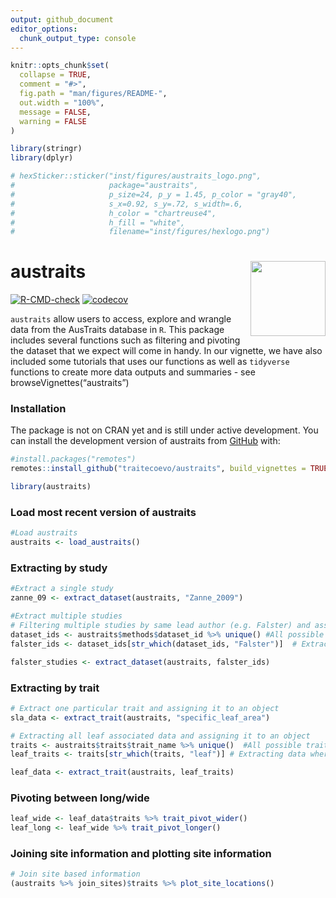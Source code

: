 ```yaml
---
output: github_document
editor_options: 
  chunk_output_type: console
---
```


<!-- README.md is generated from README.Rmd. Please edit that file -->

```r
knitr::opts_chunk$set(
  collapse = TRUE,
  comment = "#>",
  fig.path = "man/figures/README-",
  out.width = "100%",
  message = FALSE,
  warning = FALSE
)

library(stringr)
library(dplyr)

# hexSticker::sticker("inst/figures/austraits_logo.png",
#                     package="austraits",
#                     p_size=24, p_y = 1.45, p_color = "gray40",
#                     s_x=0.92, s_y=.72, s_width=.6,
#                     h_color = "chartreuse4",
#                     h_fill = "white",
#                     filename="inst/figures/hexlogo.png")
```

# austraits <img src="inst/figures/hexlogo.png" align="right" alt="" width="120" />

<!-- badges: start -->
[![R-CMD-check](https://github.com/traitecoevo/austraits/workflows/R-CMD-check/badge.svg)](https://github.com/traitecoevo/austraits/actions)
[![codecov](https://codecov.io/gh/traitecoevo/austraits/branch/develop/graph/badge.svg?token=JT1M0AMZ44)](https://codecov.io/gh/traitecoevo/austraits)
<!-- badges: end -->

`austraits` allow users to access, explore and wrangle data from the AusTraits database in `R`. This package includes several functions such as filtering and pivoting the dataset that we expect will come in handy. In our vignette, we have also included some tutorials that uses our functions as well as `tidyverse` functions to create more data outputs and summaries - see browseVignettes("austraits")

### Installation

The package is not on CRAN yet and is still under active development. You can install the development version of austraits from [GitHub](https://github.com/traitecoevo/austraits) with:

```r
#install.packages("remotes")
remotes::install_github("traitecoevo/austraits", build_vignettes = TRUE)

library(austraits) 
```

### Load most recent version of austraits

```r
#Load austraits
austraits <- load_austraits()
```

### Extracting by study
```r
#Extract a single study
zanne_09 <- extract_dataset(austraits, "Zanne_2009") 

#Extract multiple studies
# Filtering multiple studies by same lead author (e.g. Falster) and assigning it to an object
dataset_ids <- austraits$methods$dataset_id %>% unique() #All possible dataset_ids 
falster_ids <- dataset_ids[str_which(dataset_ids, "Falster")]  # Extracting dataset_ids with lead author "Falster" 

falster_studies <- extract_dataset(austraits, falster_ids)
```

### Extracting by trait
```r
# Extract one particular trait and assigning it to an object
sla_data <- extract_trait(austraits, "specific_leaf_area")

# Extracting all leaf associated data and assigning it to an object
traits <- austraits$traits$trait_name %>% unique()  #All possible traits 
leaf_traits <- traits[str_which(traits, "leaf")] # Extracting data where "leaf" occurs in the trait_name

leaf_data <- extract_trait(austraits, leaf_traits) 
```

### Pivoting between long/wide

```r
leaf_wide <- leaf_data$traits %>% trait_pivot_wider()
leaf_long <- leaf_wide %>% trait_pivot_longer()
```

### Joining site information and plotting site information

```r
# Join site based information 
(austraits %>% join_sites)$traits %>% plot_site_locations()
```

